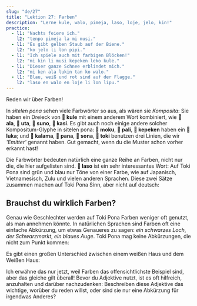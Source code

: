 ```yaml
---
slug: "de/27"
title: "Lektion 27: Farben"
description: "Lerne kule, walo, pimeja, laso, loje, jelo, kin!"
practice:
  - l1: "Nachts feiere ich."
    l2: "tenpo pimeja la mi musi."
  - l1: "Es gibt gelben Staub auf der Biene."
    l2: "ko jelo li lon pipi."
  - l1: "Ich spiele auch mit farbigen Blöcken!"
    l2: "mi kin li musi kepeken leko kule."
  - l1: "Dieser ganze Schnee erblindet mich."
    l2: "mi ken ala lukin tan ko walo."
  - l1: "Blau, weiß und rot sind auf der Flagge."
    l2: "laso en walo en loje li lon lipu."
---
```



Reden wir über Farben!

<List>
  <Word sl="kule" m="Farbe, Art; bunt" />
  <Word sl="walo" m="weiß, blass" />
  <Word sl="pimeja" m="schwarz, dunkel" />
  <Word sl="loje" m="rot, magenta" />
  <Word sl="jelo" m="gelb" />
  <Word sl="laso" m="grün, türkis, blau" />
</List>

In *sitelen pona* sehen viele Farbwörter so aus, als wären sie *Komposita*: Sie haben ein Dreieck von **󱤞 kule** mit einem anderem Wort kombiniert, wie **󱤂 ala**, **󱥰 uta**, **󱥤 suno**, **󱤗 kasi**. Es gibt auch noch einige andere solcher Kompositum-Glyphe in sitelen pona: **󱤶 moku**, **󱥉 pali**, **󱤙 kepeken** haben ein **󱤭 luka**; und **󱤕 kalama**, **󱥌 pana**, **󱥡 sona**, **󱥬 toki** benutzen drei Linien, die wir *'Emitter'* genannt haben. Gut gemacht, wenn du die Muster schon vorher erkannt hast!

Die Farbwörter bedeuten natürlich eine ganze Reihe an Farben, nicht nur die, die hier aufgelisten sind. **󱤣 laso** ist ein sehr interessantes Wort: Auf Toki Pona sind grün und blau nur Töne von einer Farbe, wie auf Japanisch, Vietnamesisch, Zulu und vielen anderen Sprachen. Diese zwei Sätze zusammen machen auf Toki Pona Sinn, aber nicht auf deutsch:

<List>
  <Word sl="kin" m="auch" />
  <Sentence sl="sewi li laso." m="Der Himmel ist blau." />
  <Sentence sl="kasi kin li laso." m="Das Gras ist auch grün." />
</List>

## Brauchst du wirklich Farben?

Genau wie Geschlechter werden auf Toki Pona Farben weniger oft genutzt, als man annehmen könnte. In natürlichen Sprachen sind Farben oft eine einfache Abkürzung, um etwas Genaueres zu sagen: *ein schwarzes Loch*, *der Schwarzmarkt*, *ein blaues Auge*. Toki Pona mag keine Abkürzungen, die nicht zum Punkt kommen:

<List>
  <Sentence sl="lukin laso" m="ein blaufarbiges Auge" />
  <Sentence sl="lukin pakala" m="ein blaues Auge" />
</List>

Es gibt einen großen Unterschied zwischen einem weißen Haus und dem Weißen Haus:

<List>
  <Sentence sl="tomo walo" m="ein weißes Haus" />
  <Sentence sl="tomo ni la jan li lawa e ma Mewika." m="das Weiße Haus" />
</List>

Ich erwähne das nur jetzt, weil Farben das offensichtlichste Beispiel sind, aber das gleiche gilt überall! Bevor du Adjektive nutzt, ist es oft hilfreich, anzuhalten und darüber nachzudenken: Beschreiben diese Adjektive das wichtige, worüber du reden willst, oder sind sie nur eine Abkürzung für irgendwas Anderes?

<Practice exercises={frontmatter.practice} client:load />
